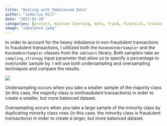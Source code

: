 ```yaml
---
title: "Dealing with Imbalanced Data"
author: "Jadarius Hill"
date: "2023-02-28"
categories: [project, machine learning, data, fraud, financial, transactions, credit cards, imbalanced data, random oversampling, random undersampling]
image: "imbalance.jpeg"
---
```


In order to account for the heavy imbalance in non-fraudulent transactions to fraudulent transactions, I utitlized both the `RandomUnderSampler` and the `RandomOverSampler` classes from the `imblearn` library. Both samplers take an `sampling_strategy` input parameter that allow us to specify a percentage to over/under sample by. I will use both undersampling and oversampling techniques and compare the results.

![](sampling.png)

Undersampling occurs when you take a smaller sample of the majority class (in this case, the majority class is nonfraudulent transactions) in order to create a smaller, but more balanced dataset.

Oversampling occurs when you take a large sample of the minority class by duplicating minority class rows (in this case, the minority class is fraudulent transactions) in order to create a larger, but more balanced dataset.